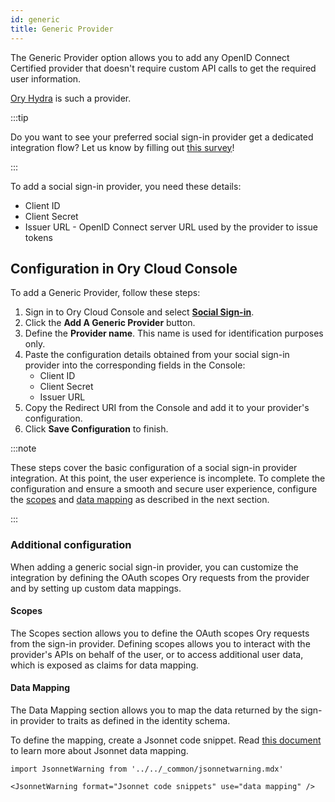 ```yaml
---
id: generic
title: Generic Provider
---
```


The Generic Provider option allows you to add any OpenID Connect Certified provider that doesn't require custom API calls to get
the required user information.

[Ory Hydra](https://www.ory.sh/hydra) is such a provider.

:::tip

Do you want to see your preferred social sign-in provider get a dedicated integration flow? Let us know by filling out
[this survey](https://share-eu1.hsforms.com/1-ARyzi8nSuCYQ9Ci2i18wgextgn)!

:::

To add a social sign-in provider, you need these details:

- Client ID
- Client Secret
- Issuer URL - OpenID Connect server URL used by the provider to issue tokens

## Configuration in Ory Cloud Console

To add a Generic Provider, follow these steps:

1. Sign in to Ory Cloud Console and select [**Social Sign-in**](https://console.ory.sh/projects/current/social-signin).
2. Click the **Add A Generic Provider** button.
3. Define the **Provider name**. This name is used for identification purposes only.
4. Paste the configuration details obtained from your social sign-in provider into the corresponding fields in the Console:
   - Client ID
   - Client Secret
   - Issuer URL
5. Copy the Redirect URI from the Console and add it to your provider's configuration.
6. Click **Save Configuration** to finish.

:::note

These steps cover the basic configuration of a social sign-in provider integration. At this point, the user experience is
incomplete. To complete the configuration and ensure a smooth and secure user experience, configure the [scopes](#scopes) and
[data mapping](#data-mapping) as described in the next section.

:::

### Additional configuration

When adding a generic social sign-in provider, you can customize the integration by defining the OAuth scopes Ory requests from
the provider and by setting up custom data mappings.

#### Scopes

The Scopes section allows you to define the OAuth scopes Ory requests from the sign-in provider. Defining scopes allows you to
interact with the provider's APIs on behalf of the user, or to access additional user data, which is exposed as claims for data
mapping.

#### Data Mapping

The Data Mapping section allows you to map the data returned by the sign-in provider to traits as defined in the identity schema.

To define the mapping, create a Jsonnet code snippet. Read [this document](./data-mapping) to learn more about Jsonnet data mapping.

```mdx-code-block
import JsonnetWarning from '../../_common/jsonnetwarning.mdx'

<JsonnetWarning format="Jsonnet code snippets" use="data mapping" />
```
